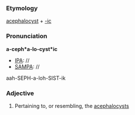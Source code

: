 ===Etymology===
[[acephalocyst]] + [[-ic]]
===Pronunciation===
'''a-ceph*a-lo-cyst*ic'''
*[[IPA]]: //
*[[SAMPA]]: //
aah-SEPH-a-loh-SIST-ik
===Adjective===
#Pertaining to, or resembling, the [[acephalocysts]]